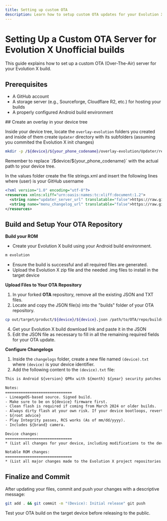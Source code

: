 ```yaml
---
title: Setting up custom OTA
description: Learn how to setup custom OTA updates for your Evolution X unofficial builds
---
```



# Setting Up a Custom OTA Server for Evolution X Unofficial builds

This guide explains how to set up a custom OTA (Over-The-Air) server for your Evolution X build.

## Prerequisites

- A GitHub account
- A storage server (e.g., Sourceforge, Cloudflare R2, etc.) for hosting your builds
- A properly configured Android build environment

<Steps>
## Create an overlay in your device tree

Inside your device tree, locate the `overlay-evolution` folders you created and inside of them create `Updater` directory with its subfolders (assuming you commited the Evolution X init changes)

```bash
mkdir -p /${device}/${your_phone_codename}/overlay-evolution/Updater/res/values/
```

<Callout type="info">
  Remember to replace `/$device/${your_phone_codename}` with the actual path to
  your device tree.
</Callout>

In the values folder create the file strings.xml and insert the following lines where (user) is your GitHub username

```xml showLineNumbers filename="strings.xml" /(user)/ {3, 4}
<?xml version="1.0" encoding="utf-8"?>
<resources xmlns:xliff="urn:oasis:names:tc:xliff:document:1.2">
  <string name="updater_server_url" translatable="false">https://raw.githubusercontent.com/(user)/OTA/vic/builds/{device}.json</string>
  <string name="menu_changelog_url" translatable="false">https://raw.githubusercontent.com/(user)/OTA/vic/changelogs/<xliff:g id="device_name">%1$s</xliff:g>.txt</string>
</resources>
```

## Build and Setup Your OTA Repository

**Build your ROM**

- Create your Evolution X build using your Android build environment.

```bash
m evolution
```

- Ensure the build is successful and all required files are generated.
- Upload the Evolution X zip file and the needed .img files to install in the target device

**Upload Files to Your OTA Repository**

1. In your forked **OTA** repository, remove all the existing JSON and TXT files.
2. Locate and copy the JSON file(s) into the "builds" folder of your OTA repository.

```bash
cp out/target/product/${device}/${device}.json /path/to/OTA/repo/builds/
```

4. Get your Evolution X build download link and paste it in the JSON
5. Edit the JSON file as necessary to fill in all the remaining required fields for your OTA update.

**Configure Changelogs**

1. Inside the `changelogs` folder, create a new file named `(device).txt` where `(device)` is your device identifier.
2. Add the following content to the `(device).txt` file:

<FileTree>
  <FileTree.Folder name="changelogs" defaultOpen>
    <FileTree.File name="(device).txt" />
  </FileTree.Folder>
</FileTree>

```txt showLineNumbers filename="${device}.txt"
This is Android ${version} QPRx with ${month} ${year} security patches

Notes:
==============================
- LineageOS-based source. Signed build.
- Make sure to be on ${device} firmware first.
- Clean flash is required if coming from March 2024 or older builds.
- Always dirty flash at your own risk. If your device bootloops, revert to an older build that boots.
- ${root advice}
- Play Integrity passes, RCS works (As of mm/dd/yyyy).
- Includes ${brand} camera.

Device changes:
==============================
* (List all changes for your device, including modifications to the device kernel and vendor files.)

Notable ROM changes:
==============================
* (List all major changes made to the Evolution X project repositories.)
```

## Finalize and Commit

After updating your files, commit and push your changes with a descriptive message:

```bash /(Device)/
git add . && git commit -m "(Device): Initial release" git push
```

<Callout type="info">
  Test your OTA build on the target device before releasing to the public.
</Callout>

</Steps>
